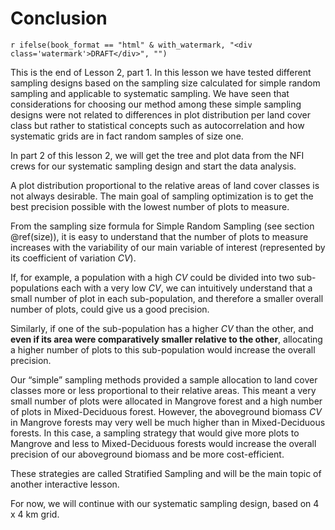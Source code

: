 
\newpage

# Conclusion {-}

`r ifelse(book_format == "html" & with_watermark, "<div class='watermark'>DRAFT</div>", "")`

This is the end of Lesson 2, part 1. In this lesson we have tested different sampling designs based on the sampling size calculated for simple random sampling and applicable to systematic sampling. We have seen that considerations for choosing our method among these simple sampling designs were not related to differences in plot distribution per land cover class but rather to statistical concepts such as autocorrelation and how systematic grids are in fact random samples of size one.

In part 2 of this lesson 2, we will get the tree and plot data from the NFI crews for our systematic sampling design and start the data analysis. 

::::::{.infobox data-latex=""}

A plot distribution proportional to the relative areas of land cover classes is not always desirable. The main goal of sampling optimization is to get the best precision possible with the lowest number of plots to measure.  

From the sampling size formula for Simple Random Sampling (see section \@ref(size)), it is easy to understand that the number of plots to measure increases with the variability of our main variable of interest (represented by its coefficient of variation $CV$).

If, for example, a population with a high $CV$ could be divided into two sub-populations each with a very low $CV$, we can intuitively understand that a small number of plot in each sub-population, and therefore a smaller overall number of plots, could give us a good precision. 

Similarly, if one of the sub-population has a higher $CV$ than the other, and **even if its area were comparatively smaller relative to the other**, allocating a higher number of plots to this sub-population would increase the overall precision.

Our "simple" sampling methods provided a sample allocation to land cover classes more or less proportional to their relative areas. This meant a very small number of plots were allocated in Mangrove forest and a high number of plots in Mixed-Deciduous forest. However, the aboveground biomass $CV$ in Mangrove forests may very well be much higher than in Mixed-Deciduous forests. In this case, a sampling strategy that would give more plots to Mangrove and less to Mixed-Deciduous forests would increase the overall precision of our aboveground biomass and be more cost-efficient.

These strategies are called <txt-green>Stratified Sampling</txt-green> and will be the main topic of another interactive lesson.

For now, we will continue with our systematic sampling design, based on 4 x 4 km grid.

::::::


<!-- End of lesson 2.1 Simple sampling for carbon - sampling -->

